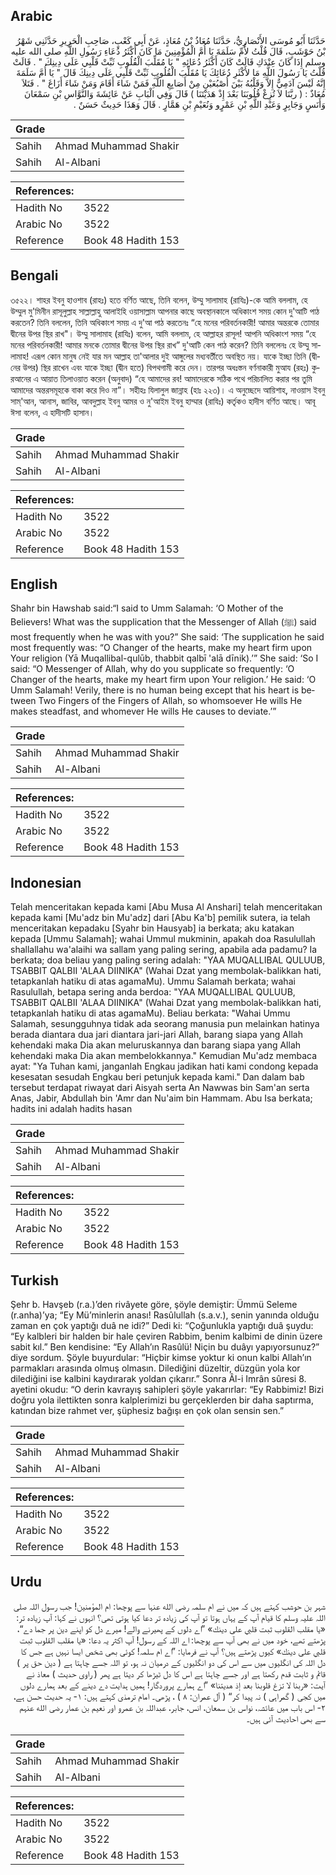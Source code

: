 ## Arabic


<div dir="rtl" lang="ar" style={{fontSize:'larger',backgroundColor:'#f8f9fa',padding:20}}>
حَدَّثَنَا أَبُو مُوسَى الأَنْصَارِيُّ، حَدَّثَنَا مُعَاذُ بْنُ مُعَاذٍ، عَنْ أَبِي كَعْبٍ، صَاحِبِ الْحَرِيرِ حَدَّثَنِي شَهْرُ بْنُ حَوْشَبٍ، قَالَ قُلْتُ لأُمِّ سَلَمَةَ يَا أُمَّ الْمُؤْمِنِينَ مَا كَانَ أَكْثَرُ دُعَاءِ رَسُولِ اللَّهِ صلى الله عليه وسلم إِذَا كَانَ عِنْدَكِ قَالَتْ كَانَ أَكْثَرُ دُعَائِهِ ‏"‏ يَا مُقَلِّبَ الْقُلُوبِ ثَبِّتْ قَلْبِي عَلَى دِينِكَ ‏"‏ ‏.‏ قَالَتْ قُلْتُ يَا رَسُولَ اللَّهِ مَا لأَكْثَرِ دُعَائِكَ يَا مُقَلِّبَ الْقُلُوبِ ثَبِّتْ قَلْبِي عَلَى دِينِكَ قَالَ ‏"‏ يَا أُمَّ سَلَمَةَ إِنَّهُ لَيْسَ آدَمِيٌّ إِلاَّ وَقَلْبُهُ بَيْنَ أُصْبُعَيْنِ مِنْ أَصَابِعِ اللَّهِ فَمَنْ شَاءَ أَقَامَ وَمَنْ شَاءَ أَزَاغَ ‏"‏ ‏.‏ فَتَلاَ مُعَاذٌ ‏:‏ ‏(‏ ربَّنَا لاَ تُزِغْ قُلُوبَنَا بَعْدَ إِذْ هَدَيْتَنَا ‏)‏ قَالَ وَفِي الْبَابِ عَنْ عَائِشَةَ وَالنَّوَّاسِ بْنِ سَمْعَانَ وَأَنَسٍ وَجَابِرٍ وَعَبْدِ اللَّهِ بْنِ عَمْرٍو وَنُعَيْمِ بْنِ هَمَّارٍ ‏.‏ قَالَ وَهَذَا حَدِيثٌ حَسَنٌ ‏.‏
</div>
<div style={{backgroundColor:'#f8f9fa',padding:20, marginBottom: 10}}><table> <thead> <tr> <th>Grade</th> <th></th> </tr> </thead> <tbody> <tr><td>Sahih</td><td>Ahmad Muhammad Shakir</td></tr><tr><td>Sahih</td><td>Al-Albani</td></tr></tbody></table><table> <thead> <tr> <th>References:</th> <th></th> </tr> </thead> <tbody><tr><td>Hadith No</td><td>3522</td></tr><tr><td>Arabic No</td><td>3522</td></tr><tr><td>Reference</td><td>Book 48 Hadith 153</td></tr></tbody></table></div>

## Bengali


<div dir="ltr" lang="bn" style={{fontSize:'larger',backgroundColor:'#f8f9fa',padding:20}}>
৩৫২২। শাহর ইবনু হাওশাব (রাহঃ) হতে বর্ণিত আছে, তিনি বলেন, উম্মু সালামাহ (রাযিঃ)-কে আমি বললাম, হে উম্মুল মু'মিনীন রাসূলুল্লাহ সাল্লাল্লাহু আলাইহি ওয়াসাল্লাম আপনার কাছে অবস্থানকালে অধিকাংশ সময় কোন দু'আটি পাঠ করতেন? তিনি বললেন, তিনি অধিকাংশ সময় এ দু'আ পাঠ করতেনঃ “হে মনের পরিবর্তনকারী! আমার অন্তরকে তোমার দ্বীনের উপর স্থির রাখ"। উম্মু সালামাহ (রাযিঃ) বলেন, আমি বললাম, হে আল্লাহর রাসূল! আপনি অধিকাংশ সময় “হে মনের পরিবর্তনকারী! আমার মনকে তোমার দ্বীনের উপর স্থির রাখ” দু'আটি কেন পাঠ করেন? তিনি বললেনঃ হে উম্মু সালামাহ! এরূপ কোন মানুষ নেই যার মন আল্লাহ তা'আলার দুই আঙ্গুলের মধ্যবর্তীতে অবস্থিত নয়। যাকে ইচ্ছা তিনি (দ্বীনের উপর) স্থির রাখেন এবং যাকে ইচ্ছা (দ্বীন হতে) বিপথগামী করে দেন। তারপর অধঃস্তন বর্ণনাকারী মুআয (রহঃ) কুরআনের এ আয়াত তিলাওয়াত করেন (অনুবাদ) “হে আমাদের রব! আমাদেরকে সঠিক পথে পরিচালিত করার পর তুমি আমাদের অন্তরসমূহকে বাকা করে দিও না”। সহীহঃ যিলালুল জান্নাহ (হাঃ ২২৩)। এ অনুচ্ছেদে আয়িশাহ, নাওয়াস ইবনু সাম্'আন, আনাস, জাবির, আবদুল্লাহ ইবনু আমর ও নু'আইম ইবনু হাম্মার (রাযিঃ) কর্তৃকও হাদীস বর্ণিত আছে। আবূ ঈসা বলেন, এ হাদীসটি হাসান।
</div>
<div style={{backgroundColor:'#f8f9fa',padding:20, marginBottom: 10}}><table> <thead> <tr> <th>Grade</th> <th></th> </tr> </thead> <tbody> <tr><td>Sahih</td><td>Ahmad Muhammad Shakir</td></tr><tr><td>Sahih</td><td>Al-Albani</td></tr></tbody></table><table> <thead> <tr> <th>References:</th> <th></th> </tr> </thead> <tbody><tr><td>Hadith No</td><td>3522</td></tr><tr><td>Arabic No</td><td>3522</td></tr><tr><td>Reference</td><td>Book 48 Hadith 153</td></tr></tbody></table></div>

## English


<div dir="ltr" lang="en" style={{fontSize:'larger',backgroundColor:'#f8f9fa',padding:20}}>
Shahr bin Hawshab said:“I said to Umm Salamah: ‘O Mother of the Believers! What was the supplication that the Messenger of Allah (ﷺ) said most frequently when he was with you?” She said: ‘The supplication he said most frequently was: “O Changer of the hearts, make my heart firm upon Your religion (Yā Muqallibal-qulūb, thabbit qalbī 'alā dīnik).’” She said: ‘So I said: “O Messenger of Allah, why do you supplicate so frequently: ‘O Changer of the hearts, make my heart firm upon Your religion.’ He said: ‘O Umm Salamah! Verily, there is no human being except that his heart is between Two Fingers of the Fingers of Allah, so whomsoever He wills He makes steadfast, and whomever He wills He causes to deviate.’”
</div>
<div style={{backgroundColor:'#f8f9fa',padding:20, marginBottom: 10}}><table> <thead> <tr> <th>Grade</th> <th></th> </tr> </thead> <tbody> <tr><td>Sahih</td><td>Ahmad Muhammad Shakir</td></tr><tr><td>Sahih</td><td>Al-Albani</td></tr></tbody></table><table> <thead> <tr> <th>References:</th> <th></th> </tr> </thead> <tbody><tr><td>Hadith No</td><td>3522</td></tr><tr><td>Arabic No</td><td>3522</td></tr><tr><td>Reference</td><td>Book 48 Hadith 153</td></tr></tbody></table></div>

## Indonesian


<div dir="ltr" lang="id" style={{fontSize:'larger',backgroundColor:'#f8f9fa',padding:20}}>
Telah menceritakan kepada kami [Abu Musa Al Anshari] telah menceritakan kepada kami [Mu'adz bin Mu'adz] dari [Abu Ka'b] pemilik sutera, ia telah menceritakan kepadaku [Syahr bin Hausyab] ia berkata; aku katakan kepada [Ummu Salamah]; wahai Ummul mukminin, apakah doa Rasulullah shallallahu wa'alaihi wa sallam yang paling sering, apabila ada padamu? Ia berkata; doa beliau yang paling sering adalah: "YAA MUQALLIBAL QULUUB, TSABBIT QALBII 'ALAA DIINIKA" (Wahai Dzat yang membolak-balikkan hati, tetapkanlah hatiku di atas agamaMu). Ummu Salamah berkata; wahai Rasulullah, betapa sering anda berdoa: "YAA MUQALLIBAL QULUUB, TSABBIT QALBII 'ALAA DIINIKA" (Wahai Dzat yang membolak-balikkan hati, tetapkanlah hatiku di atas agamaMu). Beliau berkata: "Wahai Ummu Salamah, sesungguhnya tidak ada seorang manusia pun melainkan hatinya berada diantara dua jari diantara jari-jari Allah, barang siapa yang Allah kehendaki maka Dia akan meluruskannya dan barang siapa yang Allah kehendaki maka Dia akan membelokkannya." Kemudian Mu'adz membaca ayat: "Ya Tuhan kami, janganlah Engkau jadikan hati kami condong kepada kesesatan sesudah Engkau beri petunjuk kepada kami." Dan dalam bab tersebut terdapat riwayat dari Aisyah serta An Nawwas bin Sam'an serta Anas, Jabir, Abdullah bin 'Amr dan Nu'aim bin Hammam. Abu Isa berkata; hadits ini adalah hadits hasan
</div>
<div style={{backgroundColor:'#f8f9fa',padding:20, marginBottom: 10}}><table> <thead> <tr> <th>Grade</th> <th></th> </tr> </thead> <tbody> <tr><td>Sahih</td><td>Ahmad Muhammad Shakir</td></tr><tr><td>Sahih</td><td>Al-Albani</td></tr></tbody></table><table> <thead> <tr> <th>References:</th> <th></th> </tr> </thead> <tbody><tr><td>Hadith No</td><td>3522</td></tr><tr><td>Arabic No</td><td>3522</td></tr><tr><td>Reference</td><td>Book 48 Hadith 153</td></tr></tbody></table></div>

## Turkish


<div dir="ltr" lang="tr" style={{fontSize:'larger',backgroundColor:'#f8f9fa',padding:20}}>
Şehr b. Havşeb (r.a.)’den rivâyete göre, şöyle demiştir: Ümmü Seleme (r.anha)’ya; “Ey Mü’minlerin anası! Rasûlullah (s.a.v.), senin yanında olduğu zaman en çok yaptığı duâ ne idi?” Dedi ki: “Çoğunlukla yaptığı duâ şuydu: “Ey kalbleri bir halden bir hale çeviren Rabbim, benim kalbimi de dinin üzere sabit kıl.” Ben kendisine: “Ey Allah’ın Rasûlü! Niçin bu duâyı yapıyorsunuz?” diye sordum. Şöyle buyurdular: “Hiçbir kimse yoktur ki onun kalbi Allah’ın parmakları arasında olmuş olmasın. Dilediğini düzeltir, düzgün yola kor dilediğini ise kalbini kaydırarak yoldan çıkarır.” Sonra Âl-i Imrân sûresi 8. ayetini okudu: “O derin kavrayış sahipleri şöyle yakarırlar: “Ey Rabbimiz! Bizi doğru yola ilettikten sonra kalplerimizi bu gerçeklerden bir daha saptırma, katından bize rahmet ver, şüphesiz bağışı en çok olan sensin sen.”
</div>
<div style={{backgroundColor:'#f8f9fa',padding:20, marginBottom: 10}}><table> <thead> <tr> <th>Grade</th> <th></th> </tr> </thead> <tbody> <tr><td>Sahih</td><td>Ahmad Muhammad Shakir</td></tr><tr><td>Sahih</td><td>Al-Albani</td></tr></tbody></table><table> <thead> <tr> <th>References:</th> <th></th> </tr> </thead> <tbody><tr><td>Hadith No</td><td>3522</td></tr><tr><td>Arabic No</td><td>3522</td></tr><tr><td>Reference</td><td>Book 48 Hadith 153</td></tr></tbody></table></div>

## Urdu


<div dir="rtl" lang="ur" style={{fontSize:'larger',backgroundColor:'#f8f9fa',padding:20}}>
شہر بن حوشب کہتے ہیں کہ میں نے ام سلمہ رضی الله عنہا سے پوچھا: ام المؤمنین! جب رسول اللہ صلی اللہ علیہ وسلم کا قیام آپ کے یہاں ہوتا تو آپ کی زیادہ تر دعا کیا ہوتی تھی؟ انہوں نے کہا: آپ زیادہ تر: «يا مقلب القلوب ثبت قلبي على دينك» ”اے دلوں کے پھیرنے والے! میرے دل کو اپنے دین پر جما دے“، پڑھتے تھے، خود میں نے بھی آپ سے پوچھا: اے اللہ کے رسول! آپ اکثر یہ دعا: «يا مقلب القلوب ثبت قلبي على دينك» کیوں پڑھتے ہیں؟ آپ نے فرمایا: ”اے ام سلمہ! کوئی بھی شخص ایسا نہیں ہے جس کا دل اللہ کی انگلیوں میں سے اس کی دو انگلیوں کے درمیان نہ ہو، تو اللہ جسے چاہتا ہے ( دین حق پر ) قائم و ثابت قدم رکھتا ہے اور جسے چاہتا ہے اس کا دل ٹیڑھا کر دیتا ہے پھر ( راوی حدیث ) معاذ نے آیت: «ربنا لا تزغ قلوبنا بعد إذ هديتنا» ”اے ہمارے پروردگار! ہمیں ہدایت دے دینے کے بعد ہمارے دلوں میں کجی ( گمراہی ) نہ پیدا کر“ ( آل عمران: ۸ ) ، پڑھی۔ امام ترمذی کہتے ہیں: ۱- یہ حدیث حسن ہے، ۲- اس باب میں عائشہ، نواس بن سمعان، انس، جابر، عبداللہ بن عمرو اور نعیم بن عمار رضی الله عنہم سے بھی احادیث آئی ہیں۔
</div>
<div style={{backgroundColor:'#f8f9fa',padding:20, marginBottom: 10}}><table> <thead> <tr> <th>Grade</th> <th></th> </tr> </thead> <tbody> <tr><td>Sahih</td><td>Ahmad Muhammad Shakir</td></tr><tr><td>Sahih</td><td>Al-Albani</td></tr></tbody></table><table> <thead> <tr> <th>References:</th> <th></th> </tr> </thead> <tbody><tr><td>Hadith No</td><td>3522</td></tr><tr><td>Arabic No</td><td>3522</td></tr><tr><td>Reference</td><td>Book 48 Hadith 153</td></tr></tbody></table></div>